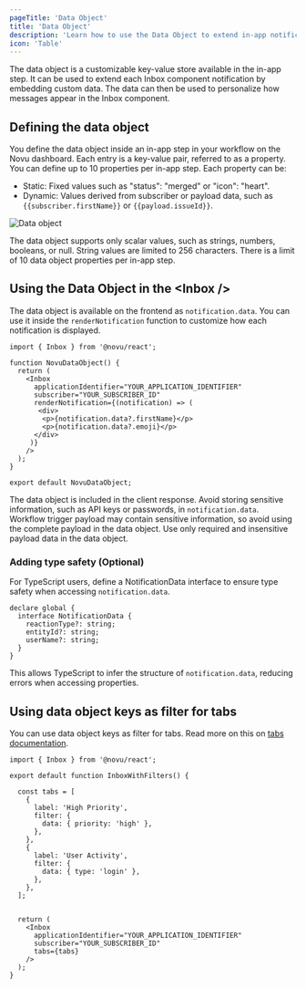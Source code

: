 ```yaml
---
pageTitle: 'Data Object'
title: 'Data Object'
description: 'Learn how to use the Data Object to extend in-app notifications with custom metadata.'
icon: 'Table'
---
```


The data object is a customizable key-value store available in the in-app step. It can be used to extend each Inbox component notification by embedding custom data. The data can then be used to personalize how messages appear in the Inbox component.

## Defining the data object

You define the data object inside an in-app step in your workflow on the Novu dashboard.
Each entry is a key-value pair, referred to as a property. You can define up to 10 properties per in-app step. Each property can be:
- Static: Fixed values such as "status": "merged" or "icon": "heart".
- Dynamic: Values derived from subscriber or payload data, such as `{{subscriber.firstName}}` or `{{payload.issueId}}`.

![Data object](/images/inbox/data-object.png)

<Callout>The data object supports only scalar values, such as strings, numbers, booleans, or null. String values are limited to 256 characters. There is a limit of 10 data object properties per in-app step.</Callout>

## Using the Data Object in the &lt;Inbox /&gt;

The data object is available on the frontend as `notification.data`. You can use it inside the `renderNotification` function to customize how each notification is displayed.

```tsx
import { Inbox } from '@novu/react';

function NovuDataObject() {
  return (
    <Inbox
      applicationIdentifier="YOUR_APPLICATION_IDENTIFIER"
      subscriber="YOUR_SUBSCRIBER_ID"
      renderNotification={(notification) => (
       <div>
        <p>{notification.data?.firstName}</p>            
        <p>{notification.data?.emoji}</p>
      </div>
     )}
    />
  );
}

export default NovuDataObject;
```

<Callout type="warn">The data object is included in the client response. Avoid storing sensitive information, such as API keys or passwords, in `notification.data`. Workflow trigger payload may contain sensitive information, so avoid using the complete payload in the data object. Use only required and insensitive payload data in the data object.</Callout>

### Adding type safety (Optional)

For TypeScript users, define a NotificationData interface to ensure type safety when accessing `notification.data`.

```tsx
declare global {
  interface NotificationData {
    reactionType?: string;
    entityId?: string;
    userName?: string;
  }
}
```

This allows TypeScript to infer the structure of `notification.data`, reducing errors when accessing properties.

## Using data object keys as filter for tabs

You can use data object keys as filter for tabs. Read more on this on [tabs documentation](/platform/inbox/configuration/tabs#filter-tabs-by-data-attributes).

```tsx
import { Inbox } from '@novu/react';

export default function InboxWithFilters() {

  const tabs = [
    {
      label: 'High Priority',
      filter: {
        data: { priority: 'high' },
      },
    },
    {
      label: 'User Activity',
      filter: {
        data: { type: 'login' },
      },
    },
  ];


  return (
    <Inbox
      applicationIdentifier="YOUR_APPLICATION_IDENTIFIER"
      subscriber="YOUR_SUBSCRIBER_ID"
      tabs={tabs}
    />
  );
}
```